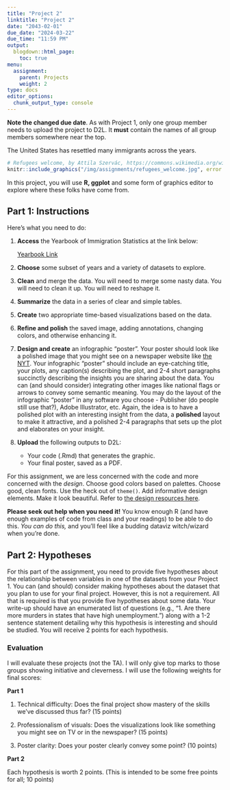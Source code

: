 ```yaml
---
title: "Project 2"
linktitle: "Project 2"
date: "2043-02-01"
due_date: "2024-03-22"
due_time: "11:59 PM"
output:
  blogdown::html_page:
    toc: true
menu:
  assignment:
    parent: Projects
    weight: 2
type: docs
editor_options:
  chunk_output_type: console
---
```


:::fyi

**Note the changed due date**. As with Project 1, only one group member needs to upload the project to D2L. It **must** contain the names of all group members somewhere near the top.

:::



The United States has resettled many immigrants across the years.

```r
# Refugees welcome, by Attila Szervác, https://commons.wikimedia.org/wiki/File:Refugees_welcome.png
knitr::include_graphics("/img/assignments/refugees_welcome.jpg", error = FALSE)
```

In this project, you will use **R, ggplot** and some form of graphics editor to explore where these folks have come from.


## Part 1: Instructions

Here's what you need to do:

#. **Access** the Yearbook of Immigration Statistics at the link below:

    [<i class="fas fa-file-csv"></i> Yearbook Link](https://www.dhs.gov/ohss/topics/immigration/yearbook)

#. **Choose** some subset of years and a variety of datasets to explore.

#. **Clean** and merge the data. You will need to merge some nasty data. You will need to clean it up. You will need to reshape it. 

#. **Summarize** the data in a series of clear and simple tables.

#. **Create** two appropriate time-based visualizations based on the data.

#. **Refine and polish** the saved image, adding annotations, changing colors, and otherwise enhancing it.

#. **Design and create** an infographic "poster". Your poster should look like a polished image that you might see on a newspaper website like [the NYT](https://www.nytimes.com/interactive/2020/04/11/business/economy/coronavirus-us-economy-spending.html). Your infographic "poster" should include an eye-catching title, your plots, any caption(s) describing the plot, and 2-4 short paragraphs succinctly describing the insights you are sharing about the data. You can (and should consider) integrating other images like national flags or arrows to convey some semantic meaning. You may do the layout of the infographic "poster" in any software you choose - Publisher (do people still use that?), Adobe Illustrator, etc. Again, the idea is to have a polished plot with an interesting insight from the data, a **polished** layout to make it attractive, and a polished 2-4 paragraphs that sets up the plot and elaborates on your insight.

#. **Upload** the following outputs to D2L:

    - Your code (.Rmd) that generates the graphic.
    - Your final poster, saved as a PDF.

For this assignment, we are less concerned with the code and more concerned with the *design*. Choose good colors based on palettes. Choose good, clean fonts. Use the heck out of `theme()`. Add informative design elements. Make it look beautiful. Refer to [the design resources here](/resource/design/).

**Please seek out help when you need it!** You know enough R (and have enough examples of code from class and your readings) to be able to do this. *You can do this,* and you'll feel like a budding dataviz witch/wizard when you're done.


## Part 2: Hypotheses

For this part of the assignment, you need to provide five hypotheses about the relationship between variables in one of the datasets from your Project 1. You can (and should) consider making hypotheses about the dataset that you plan to use for your final project. However, this is not a requirement. All that is required is that you provide five hypotheses about some data. Your write-up should have an enumerated list of questions (e.g., "1. Are there more murders in states that have high unemployment.") along with a 1-2 sentence statement detailing why this hypothesis is interesting and should be studied. You will receive 2 points for each hypothesis. 

### Evaluation

I will evaluate these projects (not the TA). I will only give top marks to those groups showing initiative and cleverness. I will use the following weights for final scores:

__Part 1__

1. Technical difficulty: Does the final project show mastery of the skills we've discussed thus far? (15 points)

2. Professionalism of visuals: Does the visualizations look like something you might see on TV or in the newspaper? (15 points)

3. Poster clarity: Does your poster clearly convey some point? (10 points)


__Part 2__

Each hypothesis is worth 2 points. (This is intended to be some free points for all; 10 points)




